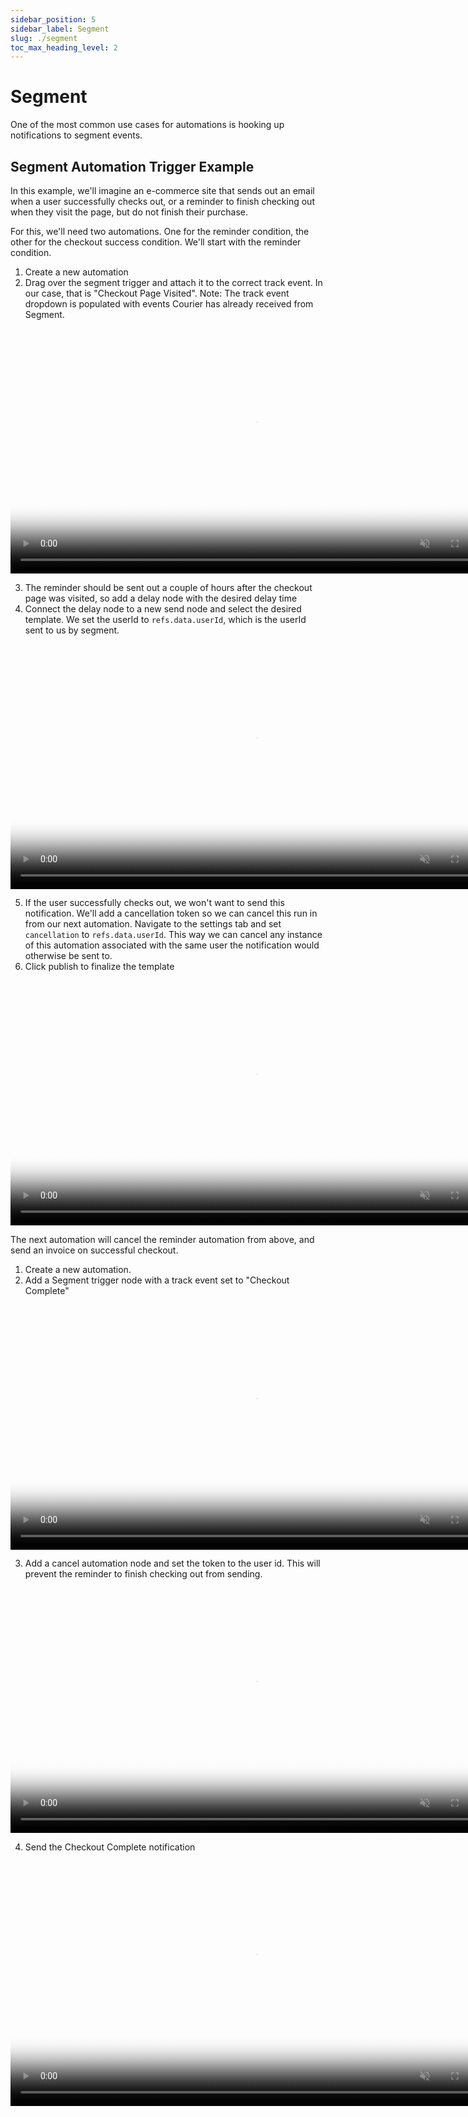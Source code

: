 ```yaml
---
sidebar_position: 5
sidebar_label: Segment
slug: ./segment
toc_max_heading_level: 2
---
```



# Segment

One of the most common use cases for automations is hooking up notifications to segment events.

## Segment Automation Trigger Example

In this example, we'll imagine an e-commerce site that sends out an email when a user successfully
checks out, or a reminder to finish checking out when they visit the page, but do not finish their
purchase.

For this, we'll need two automations. One for the reminder condition, the other for the checkout
success condition. We'll start with the reminder condition.

1. Create a new automation
2. Drag over the segment trigger and attach it to the correct track event. In our case, that is
   "Checkout Page Visited". Note: The track event dropdown is populated with events Courier has
   already received from Segment.

<video width="783" loop autoPlay muted controls poster={videoThumbnail}>
  <source src={segmentTrackVisitedURL} />
</video>

3. The reminder should be sent out a couple of hours after the checkout page was visited, so
   add a delay node with the desired delay time
4. Connect the delay node to a new send node and select the desired template. We set the userId to
   `refs.data.userId`, which is the userId sent to us by segment.

<video width="783" loop autoPlay muted controls poster={videoThumbnail}>
  <source src={settingUpDelayAndSendURL} />
</video>

5. If the user successfully checks out, we won't want to send this notification. We'll add a
   cancellation token so we can cancel this run in from our next automation. Navigate to the
   settings tab and set `cancellation` to `refs.data.userId`. This way we can cancel any instance
   of this automation associated with the same user the notification would otherwise be sent to.
6. Click publish to finalize the template

<video width="783" loop autoPlay muted controls poster={videoThumbnail}>
  <source src={settingUpCancellationURL} />
</video>

The next automation will cancel the reminder automation from above, and send an invoice on
successful checkout.

1. Create a new automation.
2. Add a Segment trigger node with a track event set to "Checkout Complete"

<video width="783" loop autoPlay muted controls poster={videoThumbnail}>
  <source src={segmentCheckoutCompleteURL} />
</video>

3. Add a cancel automation node and set the token to the user id. This will prevent the reminder
   to finish checking out from sending.

<video width="783" loop autoPlay muted controls poster={videoThumbnail}>
  <source src={segmentCancelNodeURL} />
</video>

4. Send the Checkout Complete notification

<video width="783" loop autoPlay muted controls poster={videoThumbnail}>
  <source src={segmentSendCheckoutCompleteURL} />
</video>
